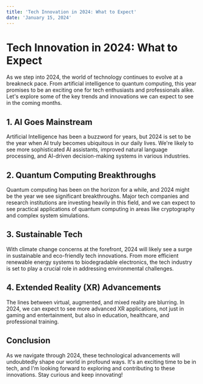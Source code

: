 ```yaml
---
title: 'Tech Innovation in 2024: What to Expect'
date: 'January 15, 2024'
---
```


# Tech Innovation in 2024: What to Expect

As we step into 2024, the world of technology continues to evolve at a breakneck pace. From artificial intelligence to quantum computing, this year promises to be an exciting one for tech enthusiasts and professionals alike. Let's explore some of the key trends and innovations we can expect to see in the coming months.

## 1. AI Goes Mainstream

Artificial Intelligence has been a buzzword for years, but 2024 is set to be the year when AI truly becomes ubiquitous in our daily lives. We're likely to see more sophisticated AI assistants, improved natural language processing, and AI-driven decision-making systems in various industries.

## 2. Quantum Computing Breakthroughs

Quantum computing has been on the horizon for a while, and 2024 might be the year we see significant breakthroughs. Major tech companies and research institutions are investing heavily in this field, and we can expect to see practical applications of quantum computing in areas like cryptography and complex system simulations.

## 3. Sustainable Tech

With climate change concerns at the forefront, 2024 will likely see a surge in sustainable and eco-friendly tech innovations. From more efficient renewable energy systems to biodegradable electronics, the tech industry is set to play a crucial role in addressing environmental challenges.

## 4. Extended Reality (XR) Advancements

The lines between virtual, augmented, and mixed reality are blurring. In 2024, we can expect to see more advanced XR applications, not just in gaming and entertainment, but also in education, healthcare, and professional training.

## Conclusion

As we navigate through 2024, these technological advancements will undoubtedly shape our world in profound ways. It's an exciting time to be in tech, and I'm looking forward to exploring and contributing to these innovations. Stay curious and keep innovating!

